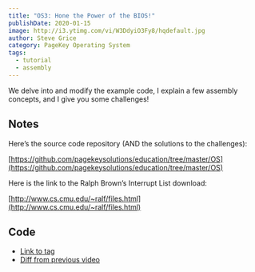 ```yaml
---
title: "OS3: Hone the Power of the BIOS!"
publishDate: 2020-01-15
image: http://i3.ytimg.com/vi/W3DdyiO3Fy8/hqdefault.jpg
author: Steve Grice
category: PageKey Operating System
tags:
  - tutorial
  - assembly
---
```


We delve into and modify the example code, I explain a few assembly concepts, and I give you some challenges!


<BlogYoutubeVideo videoId="W3DdyiO3Fy8" />

## Notes

Here’s the source code repository (AND the solutions to the challenges):

[https://github.com/pagekeysolutions/education/tree/master/OS](https://github.com/pagekeysolutions/education/tree/master/OS)

Here is the link to the Ralph Brown’s Interrupt List download:

[http://www.cs.cmu.edu/~ralf/files.html](http://www.cs.cmu.edu/~ralf/files.html)

## Code

- [Link to tag](https://github.com/pagekeysolutions/pkos/releases/tag/vid%2Fos003)
- [Diff from previous video](https://github.com/pagekeysolutions/pkos/compare/vid/os002..vid/os003)
